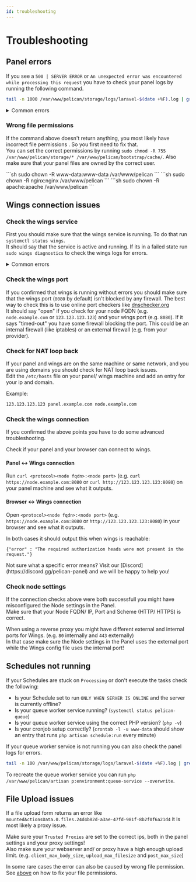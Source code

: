 ```yaml
---
id: troubleshooting
---
```



# Troubleshooting

## Panel errors

If you see a `500 | SERVER ERROR` or `An unexpected error was encountered while processing this request` you have to check your panel logs by running the following command.

```sh
tail -n 1000 /var/www/pelican/storage/logs/laravel-$(date +%F).log | grep "\[$(date +%Y)"
```

<details>
    <summary>Common errors</summary>

    * `ErrorException: file_put_contents(_____): failed to open stream: Permission denied`: Wrong file permissions/ ownership for the panel files, see [below](#wrong-file-permissions).
    * `502 Bad Gateway Error`: Make sure that php-fpm is running and that you are using the correct php version in your webserver config.
    * `CSRF token mismatch`: Enable SSL for your Panel with HTTPS protocol scheme in the `APP_URL`, or set `SESSION_SECURE_COOKIE` to `false` in your `.env` file.
    * `Connection refused [tcp://_______:6379]`: Redis isn't running or isn't reachable for some other reason. (start by checking the status of the redis service: `systemctl status redis-server`)
    * `SSL: no alternative certificate subject name matches target host name '_______'`: The used SSL certificate for your panel isn't valid for your panel domain, see [this guide](./guides/ssl) for creating a new SSL certificate.
    * `General error: 8 attempt to write a readonly database`: Your `database.sqlite` has wrong file permissions and is read-only. Make sure the file is writable and owned by the correct user.
    * `Class '_____' not found`: This usually means you are missing php extensions. Make sure [all needed extensions](./panel/getting-started#dependencies) are installed and that you are using the correct php version.
    * `Connection timed out after 5001 milliseconds for _______:8080`: Your panel can't reach wings, see the wings connection issues steps below.
</details>

### Wrong file permissions

If the command above doesn't return anything, you most likely have incorrect file permissions . So you first need to fix that.  
You can set the correct permissions by running `sudo chmod -R 755 /var/www/pelican/storage/* /var/www/pelican/bootstrap/cache/`. Also make sure that your panel files are owned by the correct user.

<Tabs groupId="webserver">
    <TabItem value='NGINX/Apache'>
        ```sh
        sudo chown -R www-data:www-data /var/www/pelican
        ```
    </TabItem>
    <TabItem value='Rocky Linux NGINX'>
        ```sh 
        sudo chown -R nginx:nginx /var/www/pelican
        ```
    </TabItem>
    <TabItem value='Rocky Linux Apache'>
        ```sh 
        sudo chown -R apache:apache /var/www/pelican
        ```
    </TabItem>
</Tabs>

## Wings connection issues

### Check the wings service

First you should make sure that the wings service is running. To do that run `systemctl status wings`.  
It should say that the service is active and running. If its in a failed state run `sudo wings diagnostics` to check the wings logs for errors.

<details>
    <summary>Common errors</summary>

    * `open /etc/letsencrypt/live/_____________/fullchain.pem: no such file or directory`: The SSL certificate for wings is missing, see [this guide](./guides/ssl) for creating a SSL certificate.
    * `Pool overlaps with other one on this address space`: You already have a docker network using the default subnet. (`172.18.0.0/16`) Change the subnet in your wings config file and use `systemctl stop wings && docker network rm pelican_nw && systemctl start wings` to apply the change.
    * `Error response from Panel: AccessDeniedHttpException: You are not authorized to access this resource. (HTTP/403)`: Your wings token is wrong, you need [update the token in your config.yml file](./wings/install#configure)
    * `Error response from Panel: _MissingResponseCode: No error response returned from API endpoint`: Your panel is not responding correctly. This usually happens when Cloudflare is blocking the connection. In that case make sure your wings ip is added to the Cloudflare firewall. If you aren't using Cloudflare it might be some other CDN/ DDoS protection service or your provider.
    * `remote: could not unmarshal response: invalid character '<' looking for beginning of value`: This is basically the same error as above: Cloudflare is blocking the connection.
</details>

### Check the wings port

If you confirmed that wings is running without errors you should make sure that the wings port (`8080` by default) isn't blocked by any firewall. The best way to check this is to use online port checkers like [dnschecker.org](https://dnschecker.org/port-scanner.php)  
It should say "open" if you check for your node FQDN (e.g. `node.example.com` or `123.123.123.123`) and your wings port (e.g. `8080`). If it says "timed-out" you have some firewall blocking the port. This could be an internal firewall (like iptables) or an external firewall (e.g. from your provider).

### Check for NAT loop back

If your panel and wings are on the same machine or same network, and you are using domains you should check for NAT loop back issues.  
Edit the `/etc/hosts` file on your panel/ wings machine and add an entry for your ip and domain.

Example:

```txt title="/etc/hosts"
123.123.123.123 panel.example.com node.example.com
```

### Check the wings connection

If you confirmed the above points you have to do some advanced troubleshooting.

Check if your panel and your browser can connect to wings.

#### Panel \<-> Wings connection

Run `curl <protocol><node fqdn>:<node port>` (e.g. `curl https://node.example.com:8080` or `curl http://123.123.123.123:8080`) on your panel machine and see what it outputs.

#### Browser \<-> Wings connection

Open `<protocol><node fqdn>:<node port>` (e.g. `https://node.example.com:8080` or `http://123.123.123.123:8080`) in your browser and see what it outputs.

In both cases it should output this when wings is reachable:
```
{"error" : "The required authorization heads were not present in the request."}
```

<Admonition type="info">
    Not sure what a specific error means?
    Visit our [Discord](https://discord.gg/pelican-panel) and we will be happy to help you!
</Admonition>

### Check node settings

If the connection checks above were both successfull you might have misconfigured the Node settings in the Panel.  
Make sure that your Node FQDN/ IP, Port and Scheme (HTTP/ HTTPS) is correct.

When using a reverse proxy you might have different external and internal ports for Wings. (e.g. `80` internally and `443` externally)  
In that case make sure the Node settings in the Panel uses the external port while the Wings config file uses the internal port!

## Schedules not running

If your Schedules are stuck on `Processing` or don't execute the tasks check the following:

* Is your Schedule set to run `ONLY WHEN SERVER IS ONLINE` and the server is currently offline?
* Is your queue worker service running? (`systemctl status pelican-queue`)
* Is your queue worker service using the correct PHP version? (`php -v`)
* Is your cronjob setup correctly? (`crontab -l -u www-data` should show an entry that runs `php artisan schedule:run` every minute)

If your queue worker service is not running you can also check the panel logs for errors.

```sh
tail -n 100 /var/www/pelican/storage/logs/laravel-$(date +%F).log | grep "\[$(date +%Y)"
```

To recreate the queue worker service you can run `php /var/www/pelican/artisan p:environment:queue-service --overwrite`.

## File Upload issues

If a file upload form returns an error like `mountedActionsData.0.files.24d4b82d-a3ae-47fd-981f-8b2f0f6a21d4` it is most likely a proxy issue.

Make sure your `Trusted Proxies` are set to the correct ips, both in the panel settings and your proxy settings!  
Also make sure your webserver and/ or proxy have a high enough upload limit. (e.g. `client_max_body_size`, `upload_max_filesize` and `post_max_size`)

In some rare cases the error can also be caused by wrong file permission. See [above](#wrong-file-permissions) on how to fix your file permissions.
